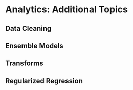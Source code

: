 # Analytics: Additional Topics

## Data Cleaning


## Ensemble Models

## Transforms

## Regularized Regression